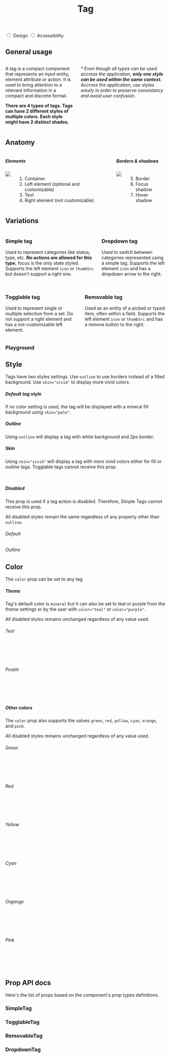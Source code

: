 

<Meta title="Components / Tag" component={SimpleTag} />

<header className="docs-title docs-title--with-tab">
  <div>
    <h1 class="docs-title__text">Tag</h1>
  </div>
</header>

<nav className="docs-content">
  <div class="simple-tab-wrapper"></div>
  <input className="simple-tab" type="radio" name="colors-tab" id="tab1" defaultChecked/>
  <label htmlFor="tab1">Design</label>

  <input className="simple-tab" type="radio" name="colors-tab" id="tab2" />
  <label htmlFor="tab2">Accessibility</label>
</nav>

<div class="simple-tab__content content1">
  <h2>General usage</h2>
  <div class="columns">
    <div class="column">
      <p>A tag is a compact component that represents an input entity, element attribute or action. It is used to bring attention to a relevant information in a compact and discrete format.</p>
      <p><strong>There are 4 types of tags. Tags can have 2 different styles of multiple colors. Each style might have 2 distinct shades.</strong></p>
    </div>
    <div class="column">
      <p><em>* Even though all types can be used accross the application, <strong>only one style can be used within the same context.</strong> Accross the application, use styles wisely in order to preserve consistancy and avoid user confusion.</em></p>
    </div>
  </div>
  <h2>Anatomy</h2>
  <div class="columns">
    <div class="column">
      <h5>Elements</h5>
      <div class="columns">
        <div class="column is-half">
          <img src="docs/tag/anatomy.png"/>
        </div>
        <div class="column is-half">
          <ol>
            <li>Container</li>
            <li>Left element (optional and customizable)</li>
            <li>Text</li>
            <li>Right element (not customizable)</li>
          </ol>
        </div>
      </div>
    </div>
    <div class="column">
      <h5>Borders & shadows</h5>
      <div class="columns">
        <div class="column is-half">
          <img src="docs/tag/borders.png"/>
        </div>
        <div class="column is-half">
          <ol start="5">
            <li>Border</li>
            <li>Focus shadow</li>
            <li>Hover shadow</li>
          </ol>
        </div>
      </div>
    </div>
  </div>
  <h2>Variations</h2>
  <div>
    <div class="columns">
      <div class="column">
        <h3>Simple tag</h3>
        <p>Used to represent categories like status, type, etc. <strong>No actions are allowed for this type</strong>, focus is the only state styled. Supports the left element <code>icon</code> or <code>thumbSrc</code> but doesn't support a right one.</p>
        <SimpleTag text="Simple tag" />
        <SimpleTag text="Simple tag" icon={iconOptions[1]}/>
        <SimpleTag text="Simple tag" thumbSrc={thumbSrcOptions[1]} />
      </div>
      <div class="column">
        <h3>Dropdown tag</h3>
        <p>Used to switch between categories represented using a simple tag. Supports the left element <code>icon</code> and has a dropdown arrow to the right.<br /><br /></p>
        <DropdownTag text="Dropdown" />
        <DropdownTag text="Dropdown" icon={iconOptions[1]}/>
      </div>
    </div>
    <div class="columns">
      <div class="column">
        <h3>Togglable tag</h3>
        <p>Used to represent single or multiple selection from a set. Do not support a right element and has a not-customizable left element.</p>
        <TogglableTag text="Togglable" />
        <TogglableTag text="Togglable" isOn />
      </div>
      <div class="column">
        <h3>Removable tag</h3>
        <p>Used as an entity of a picked or typed item, often within a field. Supports the left element <code>icon</code> or <code>thumbSrc</code> and has a remove button to the right.</p>
        <RemovableTag text="Removable" />
        <RemovableTag text="Removable" icon={iconOptions[1]} />
        <RemovableTag text="Removable" thumbSrc={thumbSrcOptions[1]} />
      </div>
    </div>
  </div>
</div>

### Playground

  <Canvas>
    <Story name="InteractiveTagDemo">
      <Fragment>
        <TagPlayground />
      </Fragment>
    </Story>
  </Canvas>

## Style

Tags have two styles settings. Use `outline` to use borders instead of a filled background. Use `skin="vivid"` to display more vivid colors.

##### Default tag style
If no color setting is used, the tag will be displayed with a mineral fill background using `skin="pale"`.

<Canvas>
  <Story name="Fill sample">
    <Fragment>
      <SimpleTag text="Simple tag" />
      <SimpleTag text="Simple tag" icon={iconOptions[2]} />
      <SimpleTag text="Simple tag" thumbSrc={thumbSrcOptions[1]} />
      <TogglableTag text="Togglable" />
      <TogglableTag text="Togg. isOn" isOn />
      <DropdownTag text="Dropdown" />
      <RemovableTag text="Removable" />
    </Fragment>
  </Story>
</Canvas>

##### Outline
Using `outline` will display a tag with white background and 2px border.

<Canvas>
  <Story name="Outline sample">
    <Fragment>
      <SimpleTag isOutline text="Simple tag" />
      <SimpleTag isOutline text="Simple tag" icon={iconOptions[2]} />
      <SimpleTag isOutline text="Simple tag" thumbSrc={thumbSrcOptions[1]} />
      <TogglableTag isOutline text="Togglable" />
      <TogglableTag isOutline text="Togg. isOn" isOn />
      <DropdownTag isOutline text="Dropdown" />
      <RemovableTag isOutline text="Removable" />
    </Fragment>
  </Story>
</Canvas>

##### Skin
Using `skin="vivid"` will display a tag with more vivid colors either for fill or outline tags. Togglable tags cannot receive this prop.

<Canvas>
  <Story name="Skin sample">
    <Fragment>
      <SimpleTag skin="vivid" text="Simple tag" />
      <SimpleTag skin="vivid" text="Simple tag" icon={iconOptions[2]} />
      <SimpleTag skin="vivid" text="Simple tag" thumbSrc={thumbSrcOptions[1]} />
      <DropdownTag skin="vivid" text="Dropdown" />
      <RemovableTag skin="vivid" text="Removable" />
      <br />
      <SimpleTag isOutline skin="vivid" text="Simple tag" />
      <SimpleTag isOutline skin="vivid" text="Simple tag" icon={iconOptions[2]} />
      <SimpleTag isOutline skin="vivid" text="Simple tag" thumbSrc={thumbSrcOptions[1]} />
      <DropdownTag isOutline skin="vivid" text="Dropdown" />
      <RemovableTag isOutline skin="vivid" text="Removable" />
    </Fragment>
  </Story>
</Canvas>

##### Disabled
This prop is used if a tag action is disabled. Therefore, Simple Tags cannot receive this prop.

All disabled styles remain the same regardless of any property other than `outline`.

###### Default

<Canvas>
  <Story name="Disabled sample">
    <Fragment>
      <TogglableTag disabled text="Togglable" />
      <TogglableTag disabled text="Togg. isOn" skin="vivid" color="mineral" icon="check" isOn />
      <DropdownTag disabled text="Dropdown" />
      <RemovableTag disabled text="Removable" />
    </Fragment>
  </Story>
</Canvas>

###### Outline

<Canvas>
  <Story name="Disabled outline sample">
    <Fragment>
      <TogglableTag disabled isOutline text="Togglable" />
      <TogglableTag disabled isOutline text="Togg. isOn" skin="vivid" color="mineral" icon="check" isOn />
      <DropdownTag disabled isOutline text="Dropdown" />
      <RemovableTag disabled isOutline text="Removable" />
    </Fragment>
  </Story>
</Canvas>

## Color
The `color` prop can be set to any tag.

##### Theme
Tag's default color is `mineral` but it can also be set to teal or purple from the theme settings or by the user with `color="teal"` or `color="purple"`.

All disabled styles remains unchanged regardless of any value used.

###### Teal

<Canvas>
  <Story name="Teal Theme Sample">
    <Fragment>
      <TogglableTag color="teal" text="Togglable" />
      <DropdownTag color="teal" text="Dropdown" icon="calendar" />
      <RemovableTag color="teal" text="Removable" removable />
      <SimpleTag color="teal" text="Simple tag" />
      <SimpleTag color="teal" text="Simple tag" icon={iconOptions[3]} />
      <SimpleTag color="teal" text="Simple tag" thumbSrc={thumbSrcOptions[1]} />
      <br />
      <TogglableTag color="teal" text="Togglable" isOn/>
      <DropdownTag color="teal" skin="vivid" text="Dropdown" icon="calendar"  />
      <RemovableTag color="teal" skin="vivid" text="Removable" />
      <SimpleTag color="teal" skin="vivid" text="Simple tag" />
      <SimpleTag color="teal" skin="vivid" text="Simple tag" icon={iconOptions[3]} />
      <SimpleTag color="teal" skin="vivid" text="Simple tag" thumbSrc={thumbSrcOptions[1]} />
      <br />
      <TogglableTag isOutline color="teal" text="Togglable" />
      <DropdownTag isOutline color="teal" text="Dropdown" icon="calendar" />
      <RemovableTag isOutline color="teal" text="Removable" />
      <SimpleTag isOutline color="teal" text="Simple tag" />
      <SimpleTag isOutline color="teal" text="Simple tag" icon="calendar"  />
      <SimpleTag isOutline color="teal" text="Simple tag" thumbSrc={thumbSrcOptions[1]} />
      <br />
      <TogglableTag isOutline color="teal" text="Togglable" isOn/>
      <DropdownTag isOutline color="teal" skin="vivid" text="Dropdown" icon="calendar" />
      <RemovableTag isOutline color="teal" skin="vivid" text="Removable" />
      <SimpleTag isOutline color="teal" skin="vivid" text="Simple tag" />
      <SimpleTag isOutline color="teal" skin="vivid" text="Simple tag" icon={iconOptions[3]} />
      <SimpleTag isOutline color="teal" skin="vivid" text="Simple tag" thumbSrc={thumbSrcOptions[1]} />
    </Fragment>
  </Story>
</Canvas>

###### Purple

<Canvas>
  <Story name="Purple Theme Sample">
    <Fragment>
      <TogglableTag color="purple" text="Togglable" />
      <DropdownTag color="purple" text="Dropdown" icon="calendar"  />
      <RemovableTag color="purple" text="Removable" />
      <SimpleTag color="purple" text="Simple tag" />
      <SimpleTag color="purple" text="Simple tag" icon={iconOptions[4]} />
      <SimpleTag color="purple" text="Simple tag" thumbSrc={thumbSrcOptions[1]} />
      <br />
      <TogglableTag color="purple" text="Togglable" isOn />
      <DropdownTag color="purple" skin="vivid" text="Dropdown" icon="calendar"  />
      <RemovableTag color="purple" skin="vivid" text="Removable" />
      <SimpleTag color="purple" skin="vivid" text="Simple tag" />
      <SimpleTag color="purple" skin="vivid" text="Simple tag" icon={iconOptions[4]} />
      <SimpleTag color="purple" skin="vivid" text="Simple tag" thumbSrc={thumbSrcOptions[1]} />
      <br />
      <TogglableTag isOutline color="purple" text="Togglable" />
      <DropdownTag isOutline color="purple" text="Dropdown" icon="calendar"  />
      <RemovableTag isOutline color="purple" text="Removable" />
      <SimpleTag isOutline color="purple" text="Simple tag" />
      <SimpleTag isOutline color="purple" text="Simple tag" icon={iconOptions[4]} />
      <SimpleTag isOutline color="purple" text="Simple tag" thumbSrc={thumbSrcOptions[1]} />
      <br />
      <TogglableTag isOutline color="purple" text="Togglable" isOn />
      <DropdownTag isOutline color="purple" skin="vivid" text="Dropdown" icon="calendar"  />
      <RemovableTag isOutline color="purple" skin="vivid" text="Removable" />
      <SimpleTag isOutline color="purple" skin="vivid" text="Simple tag" />
      <SimpleTag isOutline color="purple" skin="vivid" text="Simple tag" icon={iconOptions[4]} />
      <SimpleTag isOutline color="purple" skin="vivid" text="Simple tag" thumbSrc={thumbSrcOptions[1]} />
    </Fragment>
  </Story>
</Canvas>

##### Other colors
The `color` prop also supports the values `green`, `red`, `yellow`, `cyan`, `orange`, and `pink`.

All disabled styles remains unchanged regardless of any value used.

###### Green

<Canvas>
  <Story name="Green Theme Sample">
    <Fragment>
      <TogglableTag color="green" text="Togglable" />
      <DropdownTag color="green" text="Dropdown" icon="calendar"  />
      <RemovableTag color="green" text="Removable" />
      <SimpleTag color="green" text="Simple tag" />
      <SimpleTag color="green" text="Simple tag" icon={iconOptions[5]} />
      <SimpleTag color="green" text="Simple tag" thumbSrc={thumbSrcOptions[1]} />
      <br />
      <TogglableTag color="green" text="Togglable" isOn />
      <DropdownTag color="green" skin="vivid" text="Dropdown" icon="calendar"  />
      <RemovableTag color="green" skin="vivid" text="Removable" />
      <SimpleTag color="green" skin="vivid" text="Simple tag" />
      <SimpleTag color="green" skin="vivid" text="Simple tag" icon={iconOptions[5]} />
      <SimpleTag color="green" skin="vivid" text="Simple tag" thumbSrc={thumbSrcOptions[1]} />
      <br />
      <TogglableTag isOutline color="green" text="Togglable" />
      <DropdownTag isOutline color="green" text="Dropdown" icon="calendar"  />
      <RemovableTag isOutline color="green" text="Removable" />
      <SimpleTag isOutline color="green" text="Simple tag" />
      <SimpleTag isOutline color="green" text="Simple tag" icon={iconOptions[5]} />
      <SimpleTag isOutline color="green" text="Simple tag" thumbSrc={thumbSrcOptions[1]} />
      <br />
      <TogglableTag isOutline color="green" text="Togglable" isOn />
      <DropdownTag isOutline color="green" skin="vivid" text="Dropdown" icon="calendar"  />
      <RemovableTag isOutline color="green" skin="vivid" text="Removable" />
      <SimpleTag isOutline color="green" skin="vivid" text="Simple tag" />
      <SimpleTag isOutline color="green" skin="vivid" text="Simple tag" icon={iconOptions[5]} />
      <SimpleTag isOutline color="green" skin="vivid" text="Simple tag" thumbSrc={thumbSrcOptions[1]} />
    </Fragment>
  </Story>
</Canvas>

###### Red

<Canvas>
  <Story name="Red Theme Sample">
    <Fragment>
      <TogglableTag color="red" text="Togglable" />
      <DropdownTag color="red" text="Dropdown" icon="calendar" />
      <RemovableTag color="red" text="Removable" />
      <SimpleTag color="red" text="Simple tag" />
      <SimpleTag color="red" text="Simple tag" icon={iconOptions[6]} />
      <SimpleTag color="red" text="Simple tag" thumbSrc={thumbSrcOptions[1]} />
      <br />
      <TogglableTag color="red" text="Togglable" isOn />
      <DropdownTag color="red" skin="vivid" text="Dropdown" icon="calendar" />
      <RemovableTag color="red" skin="vivid" text="Removable" />
      <SimpleTag color="red" skin="vivid" text="Simple tag" />
      <SimpleTag color="red" skin="vivid" text="Simple tag" icon={iconOptions[6]} />
      <SimpleTag color="red" skin="vivid" text="Simple tag" thumbSrc={thumbSrcOptions[1]} />
      <br />
      <TogglableTag isOutline color="red" text="Togglable" />
      <DropdownTag isOutline color="red" text="Dropdown" icon="calendar" />
      <RemovableTag isOutline color="red" text="Removable" />
      <SimpleTag isOutline color="red" text="Simple tag" />
      <SimpleTag isOutline color="red" text="Simple tag" icon={iconOptions[6]} />
      <SimpleTag isOutline color="red" text="Simple tag" thumbSrc={thumbSrcOptions[1]} />
      <br />
      <TogglableTag isOutline color="red" text="Togglable" isOn />
      <DropdownTag isOutline color="red" skin="vivid" text="Dropdown" icon="calendar" />
      <RemovableTag isOutline color="red" skin="vivid" text="Removable" />
      <SimpleTag isOutline color="red" skin="vivid" text="Simple tag" />
      <SimpleTag isOutline color="red" skin="vivid" text="Simple tag" icon={iconOptions[6]} />
      <SimpleTag isOutline color="red" skin="vivid" text="Simple tag" thumbSrc={thumbSrcOptions[1]} />
    </Fragment>
  </Story>
</Canvas>

###### Yellow

<Canvas>
  <Story name="Yellow Theme Sample">
    <Fragment>
      <TogglableTag color="yellow" text="Togglable" />
      <DropdownTag color="yellow" text="Dropdown" icon="calendar" />
      <RemovableTag color="yellow" text="Removable" />
      <SimpleTag color="yellow" text="Simple tag" />
      <SimpleTag color="yellow" text="Simple tag" icon={iconOptions[7]} />
      <SimpleTag color="yellow" text="Simple tag" thumbSrc={thumbSrcOptions[1]} />
      <br />
      <TogglableTag color="yellow" text="Togglable" isOn />
      <DropdownTag color="yellow" skin="vivid" text="Dropdown" icon="calendar" />
      <RemovableTag color="yellow" skin="vivid" text="Removable" />
      <SimpleTag color="yellow" skin="vivid" text="Simple tag" />
      <SimpleTag color="yellow" skin="vivid" text="Simple tag" icon={iconOptions[7]} />
      <SimpleTag color="yellow" skin="vivid" text="Simple tag" thumbSrc={thumbSrcOptions[1]} />
      <br />
      <TogglableTag isOutline color="yellow" text="Togglable" />
      <DropdownTag isOutline color="yellow" text="Dropdown" icon="calendar" />
      <RemovableTag isOutline color="yellow" text="Removable" />
      <SimpleTag isOutline color="yellow" text="Simple tag" />
      <SimpleTag isOutline color="yellow" text="Simple tag" icon={iconOptions[7]} />
      <SimpleTag isOutline color="yellow" text="Simple tag" thumbSrc={thumbSrcOptions[1]} />
      <br />
      <TogglableTag isOutline color="yellow" text="Togglable" isOn />
      <DropdownTag isOutline color="yellow" skin="vivid" text="Dropdown" icon="calendar" />
      <RemovableTag isOutline color="yellow" skin="vivid" text="Removable" />
      <SimpleTag isOutline color="yellow" skin="vivid" text="Simple tag" />
      <SimpleTag isOutline color="yellow" skin="vivid" text="Simple tag" icon={iconOptions[7]} />
      <SimpleTag isOutline color="yellow" skin="vivid" text="Simple tag" thumbSrc={thumbSrcOptions[1]} />
    </Fragment>
  </Story>
</Canvas>

###### Cyan

<Canvas>
  <Story name="Cyan Theme Sample">
    <Fragment>
      <TogglableTag color="cyan" text="Togglable" />
      <DropdownTag color="cyan" text="Dropdown" icon="calendar" />
      <RemovableTag color="cyan" text="Removable" />
      <SimpleTag color="cyan" text="Simple tag" />
      <SimpleTag color="cyan" text="Simple tag" icon={iconOptions[8]} />
      <SimpleTag color="cyan" text="Simple tag" thumbSrc={thumbSrcOptions[1]} />
      <br />
      <TogglableTag color="cyan" text="Togglable" isOn />
      <DropdownTag color="cyan" skin="vivid" text="Dropdown" icon="calendar" />
      <RemovableTag color="cyan" skin="vivid" text="Removable" />
      <SimpleTag color="cyan" skin="vivid" text="Simple tag" />
      <SimpleTag color="cyan" skin="vivid" text="Simple tag" icon={iconOptions[8]} />
      <SimpleTag color="cyan" skin="vivid" text="Simple tag" thumbSrc={thumbSrcOptions[1]} />
      <br />
      <TogglableTag isOutline color="cyan" text="Togglable" />
      <DropdownTag isOutline color="cyan" text="Dropdown" icon="calendar" />
      <RemovableTag isOutline color="cyan" text="Removable" />
      <SimpleTag isOutline color="cyan" text="Simple tag" />
      <SimpleTag isOutline color="cyan" text="Simple tag" icon={iconOptions[8]} />
      <SimpleTag isOutline color="cyan" text="Simple tag" thumbSrc={thumbSrcOptions[1]} />
      <br />
      <TogglableTag isOutline color="cyan" text="Togglable" isOn />
      <DropdownTag isOutline color="cyan" skin="vivid" text="Dropdown" icon="calendar" />
      <RemovableTag isOutline color="cyan" skin="vivid" text="Removable" />
      <SimpleTag isOutline color="cyan" skin="vivid" text="Simple tag" />
      <SimpleTag isOutline color="cyan" skin="vivid" text="Simple tag" icon={iconOptions[8]} />
      <SimpleTag isOutline color="cyan" skin="vivid" text="Simple tag" thumbSrc={thumbSrcOptions[1]} />
    </Fragment>
  </Story>
</Canvas>

###### Organge

<Canvas>
  <Story name="Organge Theme Sample">
    <Fragment>
      <TogglableTag color="orange" text="Togglable" />
      <DropdownTag color="orange" text="Dropdown" icon="calendar" />
      <RemovableTag color="orange" text="Removable" />
      <SimpleTag color="orange" text="Simple tag" />
      <SimpleTag color="orange" text="Simple tag" icon={iconOptions[9]} />
      <SimpleTag color="orange" text="Simple tag" thumbSrc={thumbSrcOptions[1]} />
      <br />
      <TogglableTag color="orange" text="Togglable" isOn />
      <DropdownTag color="orange" skin="vivid" text="Dropdown" icon="calendar" />
      <RemovableTag color="orange" skin="vivid" text="Removable" />
      <SimpleTag color="orange" skin="vivid" text="Simple tag" />
      <SimpleTag color="orange" skin="vivid" text="Simple tag" icon={iconOptions[9]} />
      <SimpleTag color="orange" skin="vivid" text="Simple tag" thumbSrc={thumbSrcOptions[1]} />
      <br />
      <TogglableTag isOutline color="orange" text="Togglable" />
      <DropdownTag isOutline color="orange" text="Dropdown" icon="calendar" />
      <RemovableTag isOutline color="orange" text="Removable" />
      <SimpleTag isOutline color="orange" text="Simple tag" />
      <SimpleTag isOutline color="orange" text="Simple tag" icon={iconOptions[9]} />
      <SimpleTag isOutline color="orange" text="Simple tag" thumbSrc={thumbSrcOptions[1]} />
      <br />
      <TogglableTag isOutline color="orange" text="Togglable" isOn />
      <DropdownTag isOutline color="orange" skin="vivid" text="Dropdown" icon="calendar" />
      <RemovableTag isOutline color="orange" skin="vivid" text="Removable" />
      <SimpleTag isOutline color="orange" skin="vivid" text="Simple tag" />
      <SimpleTag isOutline color="orange" skin="vivid" text="Simple tag" icon={iconOptions[9]} />
      <SimpleTag isOutline color="orange" skin="vivid" text="Simple tag" thumbSrc={thumbSrcOptions[1]} />
    </Fragment>
  </Story>
</Canvas>

###### Pink

<Canvas>
  <Story name="Pink Theme Sample">
    <Fragment>
      <TogglableTag color="pink" text="Togglable" />
      <DropdownTag color="pink" text="Dropdown" icon="calendar" />
      <RemovableTag color="pink" text="Removable" removable />
      <SimpleTag color="pink" text="Simple tag" />
      <SimpleTag color="pink" text="Simple tag" icon={iconOptions[10]} />
      <SimpleTag color="pink" text="Simple tag" thumbSrc={thumbSrcOptions[1]} />
      <br />
      <TogglableTag color="pink" text="Togglable" isOn />
      <DropdownTag color="pink" skin="vivid" text="Dropdown" icon="calendar" />
      <RemovableTag color="pink" skin="vivid" text="Removable" />
      <SimpleTag color="pink" skin="vivid" text="Simple tag" />
      <SimpleTag color="pink" skin="vivid" text="Simple tag" icon={iconOptions[10]} />
      <SimpleTag color="pink" skin="vivid" text="Simple tag" thumbSrc={thumbSrcOptions[1]} />
      <br />
      <TogglableTag isOutline color="pink" text="Togglable" />
      <DropdownTag isOutline color="pink" text="Dropdown" icon="calendar" />
      <RemovableTag isOutline color="pink" text="Removable" />
      <SimpleTag isOutline color="pink" text="Simple tag" />
      <SimpleTag isOutline color="pink" text="Simple tag" icon={iconOptions[10]} />
      <SimpleTag isOutline color="pink" text="Simple tag" thumbSrc={thumbSrcOptions[1]} />
      <br />
      <TogglableTag isOutline color="pink" text="Togglable" isOn />
      <DropdownTag isOutline color="pink" skin="vivid" text="Dropdown" icon="calendar" />
      <RemovableTag isOutline color="pink" skin="vivid" text="Removable" />
      <SimpleTag isOutline color="pink" skin="vivid" text="Simple tag" />
      <SimpleTag isOutline color="pink" skin="vivid" text="Simple tag" icon={iconOptions[10]} />
      <SimpleTag isOutline color="pink" skin="vivid" text="Simple tag" thumbSrc={thumbSrcOptions[1]} />
    </Fragment>
  </Story>
</Canvas>

## Prop API docs

Here's the list of props based on the component's prop types definitions.
### SimpleTag
<ArgsTable of={SimpleTag} />

### TogglableTag
<ArgsTable of={TogglableTag} />

### RemovableTag
<ArgsTable of={RemovableTag} />

### DropdownTag
<ArgsTable of={DropdownTag} />
